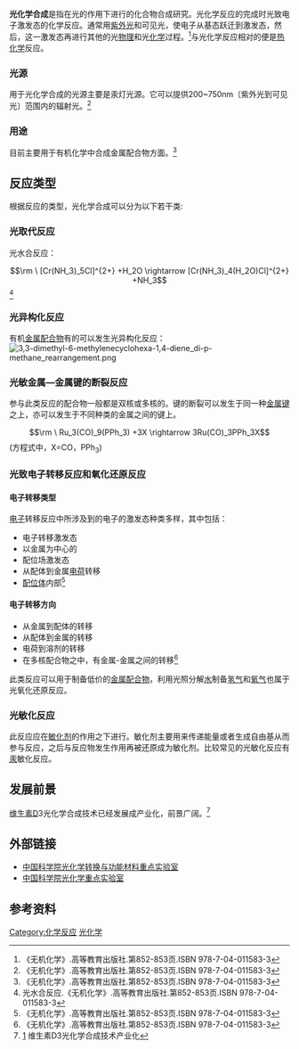 {{portal|化學|Nuvola apps edu science.svg}}
'''光化学合成'''是指在光的作用下进行的化合物合成研究。光化学反应的完成时光致电子激发态的化学反应。通常用[[紫外光|紫外光]]和可见光，使电子从基态跃迁到激发态，然后，这一激发态再进行其他的光[[物理|物理]]和光[[化学|化学]]过程。<ref name="multiple">《无机化学》.高等教育出版社.第852-853页.ISBN 978-7-04-011583-3</ref>与光化学反应相对的便是[[热化学|热化学]]反应。
===光源===
用于光化学合成的光源主要是汞灯光源。它可以提供200~750nm〔紫外光到可见光〕范围内的辐射光。<ref name="multiple">《无机化学》.高等教育出版社.第852-853页.ISBN 978-7-04-011583-3</ref>
===用途===
目前主要用于有机化学中合成金属配合物方面。<ref name="multiple">《无机化学》.高等教育出版社.第852-853页.ISBN 978-7-04-011583-3</ref>

==反应类型==
根据反应的类型，光化学合成可以分为以下若干类:
===光取代反应===
光水合反应：
:<math>\rm \ [Cr(NH_3)_5Cl]^{2+} +H_2O \rightarrow [Cr(NH_3)_4(H_2O)Cl]^{2+} +NH_3</math><ref>光水合反应.《无机化学》.高等教育出版社.第852-853页.ISBN 978-7-04-011583-3</ref>
===光异构化反应===
有机[[金属|金属]][[配合物|配合物]]有的可以发生光异构化反应：
[[File:3,3-dimethyl-6-methylenecyclohexa-1,4-diene_di-p-methane_rearrangement.png|thumb]] {{clear}}

===光敏金属—金属键的断裂反应===
参与此类反应的配合物一般都是双核或多核的。键的断裂可以发生于同一种[[金属键|金属键]]之上，亦可以发生于不同种类的金属之间的键上。
:<math>\rm \ Ru_3(CO)_9(PPh_3) +3X \rightarrow 3Ru(CO)_3PPh_3X</math>   (方程式中，X=CO，PPh<sub>3</sub>)
===光致电子转移反应和氧化还原反应===
====电子转移类型====
[[电子|电子]]转移反应中所涉及到的电子的激发态种类多样，其中包括：
*电子转移激发态
*以金属为中心的
*配位场激发态
*从配体到金属[[电荷|电荷]]转移
*[[配位体|配位体]]内部<ref name="multiple">《无机化学》.高等教育出版社.第852-853页.ISBN 978-7-04-011583-3</ref>
====电子转移方向====
*从金属到配体的转移
*从配体到金属的转移
*电荷到溶剂的转移
*在多核配合物之中，有金属-金属之间的转移<ref name="multiple">《无机化学》.高等教育出版社.第852-853页.ISBN 978-7-04-011583-3</ref>
此类反应可以用于制备低价的[[金属配合物|金属配合物]]，利用光照分解[[水|水]]制备[[氢气|氢气]]和[[氧气|氧气]]也属于光氧化还原反应。
===光敏化反应===
此反应应在[[敏化剂|敏化剂]]的作用之下进行。敏化剂主要用来传递能量或者生成自由基从而参与反应，之后与反应物发生作用再被还原成为敏化剂。比较常见的光敏化反应有[[汞|汞]]敏化反应。

==发展前景==
[[维生素|维生素]]D3光化学合成技术已经发展成产业化，前景广阔。<ref>[http://www.ipc.cas.cn/ydhz/hzal/200909/t20090916_2490567.html] {{Wayback|url=http://www.ipc.cas.cn/ydhz/hzal/200909/t20090916_2490567.html |date=20120723111040 }} 维生素D3光化学合成技术产业化</ref>

==外部链接==
*[https://web.archive.org/web/20110404015205/http://www.ipc.cas.cn/kybm/zdsys1/  中国科学院光化学转换与功能材料重点实验室]
*[https://web.archive.org/web/20070728083046/http://anni.iccas.ac.cn/y0305.html 中国科学院光化学重点实验室]

==参考资料==
{{reflist}}

[[Category:化学反应|Category:化学反应]]
[[Category:光化学|]]